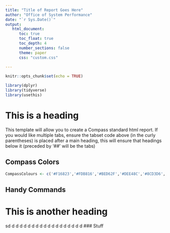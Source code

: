 ```yaml
---
title: "Title of Report Goes Here"
author: "Office of System Performance"
date: "`r Sys.Date()`"
output:
   html_document:
      toc: true
      toc_float: true
      toc_depth: 4
      number_sections: false
      theme: paper
      css: "custom.css"
        
---
```


```r
knitr::opts_chunk$set(echo = TRUE)

library(dplyr)
library(tidyverse)
library(usethis)

```

# This is a heading {.tabset .tabset-fade .tabset-pills}

This template will allow you to create a Compass standard html report. If you would like multiple tabs, ensure the tabset code above (in the curly parentheses) is placed after a main heading, this will ensure that headings below it (preceded by '## ' will be the tabs)

## Compass Colors

```r

CompassColours <- c('#F16823','#FDB816','#BED62F','#DEE48C','#8CD3D6','#4AB8C1','#286169','#133438')

```

## Handy Commands

# This is another heading
sd
d
d
d
d
d
d
d
d
d
d
d
d
d
d
d
d
d
d
### Stuff

<!-- "C:/Program Files/RStudio/resources/app/bin/quarto/bin/tools/pandoc" +RTS -K512m -RTS skeleton.knit.md --to html4 --from markdown+autolink_bare_uris+tex_math_single_backslash --output skeleton.html --lua-filter "C:\Users\SHeron\AppData\Local\R\win-library\4.2\rmarkdown\rmarkdown\lua\pagebreak.lua" --lua-filter "C:\Users\SHeron\AppData\Local\R\win-library\4.2\rmarkdown\rmarkdown\lua\latex-div.lua" --embed-resources --standalone --variable bs3=TRUE --section-divs --table-of-contents --toc-depth 4 --variable toc_float=1 --variable toc_selectors=h1,h2,h3,h4 --variable toc_collapsed=1 --variable toc_smooth_scroll=1 --variable toc_print=1 --template "C:\Users\SHeron\AppData\Local\R\win-library\4.2\rmarkdown\rmd\h\default.html" --no-highlight --variable highlightjs=1 --variable theme=paper --css custom.css --mathjax --variable "mathjax-url=https://mathjax.rstudio.com/latest/MathJax.js?config=TeX-AMS-MML_HTMLorMML" --include-in-header "C:\Users\SHeron\AppData\Local\Temp\RtmpGMrRMc\rmarkdown-str149604eed71c2.html"  -->